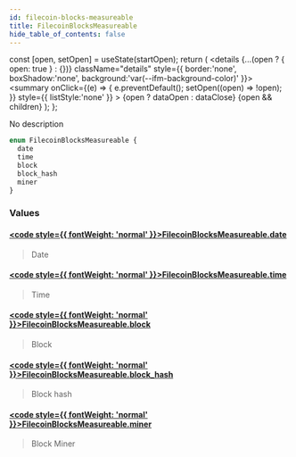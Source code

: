 ```yaml
---
id: filecoin-blocks-measureable
title: FilecoinBlocksMeasureable
hide_table_of_contents: false
---
```







  const [open, setOpen] = useState(startOpen);
  return (
    <details {...(open ? { open: true } : {})} className="details" style={{ border:'none', boxShadow:'none', background:'var(--ifm-background-color)' }}>
      <summary
        onClick={(e) => {
          e.preventDefault();
          setOpen((open) => !open);
        }}
        style={{ listStyle:'none' }}
      >
      {open ? dataOpen : dataClose}
      </summary>
      {open && children}
    </details>
  );
};








No description


```graphql
enum FilecoinBlocksMeasureable {
  date
  time
  block
  block_hash
  miner
}
```




### Values

#### [<code style={{ fontWeight: 'normal' }}>FilecoinBlocksMeasureable.<b>date</b></code>](#)  
> 
> 
> Date
> 

#### [<code style={{ fontWeight: 'normal' }}>FilecoinBlocksMeasureable.<b>time</b></code>](#)  
> 
> 
> Time
> 

#### [<code style={{ fontWeight: 'normal' }}>FilecoinBlocksMeasureable.<b>block</b></code>](#)  
> 
> 
> Block
> 

#### [<code style={{ fontWeight: 'normal' }}>FilecoinBlocksMeasureable.<b>block_hash</b></code>](#)  
> 
> 
> Block hash
> 

#### [<code style={{ fontWeight: 'normal' }}>FilecoinBlocksMeasureable.<b>miner</b></code>](#)  
> 
> 
> Block Miner
> 



